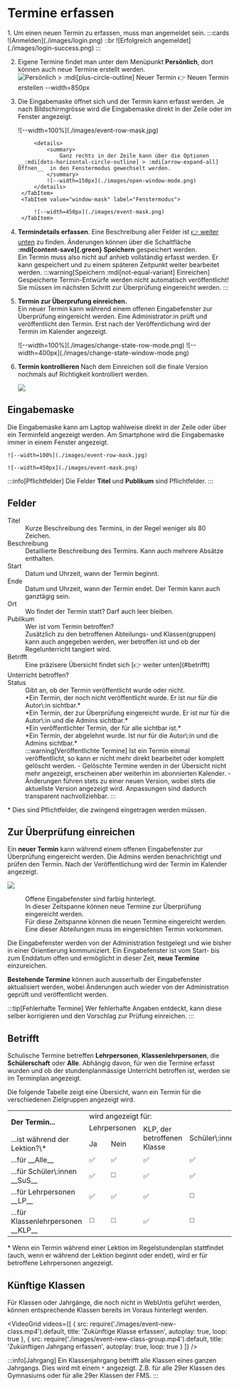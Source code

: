 
# Termine erfassen

<Steps>
1. Um einen neuen Termin zu erfassen, muss man angemeldet sein.
    :::cards
    ![Anmelden](./images/login.png)
    ::br
    ![Erfolgreich angemeldet](./images/login-success.png)
    :::

2. Eigene Termine findet man unter dem Menüpunkt __Persönlich__, dort können auch neue Termine erstellt werden.
    ![__Persönlich > :mdi[plus-circle-outline] Neuer Termin__ [👉 Neuen Termin erstellen](/user?user-tab=events&events-tab=my-events) --width=850px](./images/new-event.png)

3. Die Eingabemaske öffnet sich und der Termin kann erfasst werden. Je nach Bildschirmgrösse wird die Eingabemaske direkt in der Zeile oder im Fenster angezeigt.
    
    <Tabs groupId="edit-mode">
        <TabItem value="row-mask" label="Zeilenmodus" default>
            ![--width=100%](./images/event-row-mask.jpg)

            <details>
                <summary>
                    Ganz rechts in der Zeile kann über die Optionen __:mdi[dots-horizontal-circle-outline] > :mdi[arrow-expand-all] Öffnen__  in den Fenstermodus gewechselt werden.
                </summary>
                ![--width=150px](./images/open-window-mode.png)
            </details>
        </TabItem>
        <TabItem value="window-mask" label="Fenstermodus">
            
            ![--width=450px](./images/event-mask.png)
        </TabItem>
    </Tabs>

4. **Termindetails erfassen**. Eine Beschreibung aller Felder ist [👉 weiter unten](#eingabemaske) zu finden. Änderungen können über die Schaltfläche __:mdi[content-save]{.green} Speichern__ gespeichert werden.  
    Ein Termin muss also nicht auf anhieb vollständig erfasst werden. Er kann gespeichert und zu einem späteren Zeitpunkt weiter bearbeitet werden.
    :::warning[Speichern :mdi[not-equal-variant] Einreichen]
    Gespeicherte Termin-Entwürfe werden nicht automatisch veröffentlicht! Sie müssen im nächsten Schritt zur Überprüfung eingereicht werden. 
    :::
5. **Termin zur Überprufung einreichen.**  
    Ein neuer Termin kann während einem offenen Eingabefenster zur Überprüfung eingereicht werden. Eine Administrator\:in prüft und veröffentlicht den Termin. Erst nach der Veröffentlichung wird der Termin im Kalender angezeigt.

    <Tabs groupId="edit-mode">
        <TabItem value="row-mask" label="Zeilenmodus" default>
            ![--width=100%](./images/change-state-row-mode.png)
        </TabItem>
        <TabItem value="window-mask" label="Fenstermodus">            
                ![--width=400px](./images/change-state-window-mode.png)
        </TabItem>
    </Tabs>
6. **Termin kontrollieren**
    Nach dem Einreichen soll die finale Version nochmals auf Richtigkeit kontrolliert werden.

    ![](./images/check-draft.png)

</Steps>



## Eingabemaske

Die Eingabemaske kann am Laptop wahlweise direkt in der Zeile oder über ein Terminfeld angezeigt werden. Am Smartphone wird die Eingabemaske immer in einem Fenster angezeigt.

<Tabs>
  <TabItem value="row-mask" label="Zeilenmodus" default>
    
    ![--width=100%](./images/event-row-mask.jpg)
  </TabItem>
  <TabItem value="window-mask" label="Fenstermodus">
    
    ![--width=450px](./images/event-mask.png)
  </TabItem>
</Tabs>


:::info[Pflichtfelder]
Die Felder __Titel__ und __Publikum__ sind Pflichtfelder.
:::

## Felder

<Dl>
    <dt>Titel</dt>
    <dd>Kurze Beschreibung des Termins, in der Regel weniger als 80 Zeichen.</dd>
    <dt>Beschreibung</dt>
    <dd>Detaillierte Beschreibung des Termins. Kann auch mehrere Absätze enthalten.</dd>
    <dt>Start</dt>
    <dd>Datum und Uhrzeit, wann der Termin beginnt.</dd>
    <dt>Ende</dt>
    <dd>Datum und Uhrzeit, wann der Termin endet. Der Termin kann auch ganztägig sein.</dd>
    <dt>Ort</dt>
    <dd>Wo findet der Termin statt? Darf auch leer bleiben.</dd>
    <dt>Publikum</dt>
    <dd>
        Wer ist vom Termin betroffen?
    </dd>
    <dd>
        Zusätzlich zu den betroffenen Abteilungs- und Klassen(gruppen) kann auch angegeben werden, wer betroffen ist und ob der Regelunterricht tangiert wird.
    </dd>
    <dt>Betrifft</dt>
    <dd style={{marginBottom: '1.2em 0'}}>
        <AudienceOptionsField />
        Eine präzisere Übersicht findet sich [👉 weiter unten](#betrifft)
    </dd>
    <dt>Unterricht betroffen?</dt>
    <dd>
        <TeachingAffectedField />
    </dd>
    <dt>Status</dt>
    <dd>
    Gibt an, ob der Termin veröffentlicht wurde oder nicht.
    </dd>
    <dd>
        <Badge 
            icon={EventStateButton.DRAFT}
            color={EventStateColor.DRAFT}
            title={EventStateTranslation.DRAFT}
            text={EventStateTranslation.DRAFT}
            iconSide='left'
            className={styles.badge}
        />  *Ein Termin, der noch nicht veröffentlicht wurde. Er ist nur für die Autor\:in sichtbar.*
    </dd>
    <dd>
        <Badge 
            icon={EventStateButton.REVIEW}
            color={EventStateColor.REVIEW}
            title={EventStateTranslation.REVIEW}
            text={EventStateTranslation.REVIEW}
            iconSide='left'
            className={styles.badge}
        /> *Ein Termin, der zur Überprüfung eingereicht wurde. Er ist nur für die Autor\:in und die Admins sichtbar.*
    </dd>
    <dd>
        <Badge 
            icon={EventStateButton.PUBLISHED}
            color={EventStateColor.PUBLISHED}
            title={EventStateTranslation.PUBLISHED}
            text={EventStateTranslation.PUBLISHED}
            iconSide='left'
            className={styles.badge}
        /> *Ein veröffentlichter Termin, der für alle sichtbar ist.*
    </dd>
    <dd>
        <Badge 
            icon={EventStateButton.REFUSED}
            color={EventStateColor.REFUSED}
            title={EventStateTranslation.REFUSED}
            text={EventStateTranslation.REFUSED}
            iconSide='left'
            className={styles.badge}
        /> *Ein Termin, der abgelehnt wurde. Ist nur für die Autor\:in und die Admins sichtbar.*
    </dd>
    <dd>
        :::warning[Veröffentlichte Termine]
        Ist ein Termin einmal veröffentlicht, so kann er nicht mehr direkt bearbeitet oder komplett gelöscht werden.
        - Gelöschte Termine werden in der Übersicht nicht mehr angezeigt, erscheinen aber weiterhin im abonnierten Kalender.
        - Änderungen führen stets zu einer neuen Version, wobei stets die aktuellste Version angezeigt wird.
        Anpassungen sind dadurch transparent nachvollziehbar.
        :::
    </dd>
</Dl>

\* Dies sind Pflichtfelder, die zwingend eingetragen werden müssen.

## Zur Überprüfung einreichen

Ein **neuer Termin** kann während einem offenen Eingabefenster zur Überprüfung eingereicht werden. Die Admins werden benachrichtigt und prüfen den Termin. Nach der Veröffentlichung wird der Termin im Kalender angezeigt.

![](./images/event-window.png)

<Dl>
    <dt><Badge text="1" color="red" /></dt>
    <dd>Offene Eingabefenster sind farbig hinterlegt.</dd>
    <dt><Badge text="2" color="red" /></dt>
    <dd>In dieser Zeitspanne können neue Termine zur Überprüfung eingereicht werden.</dd>
    <dt><Badge text="3" color="red" /></dt>
    <dd>Für diese Zeitspanne können die neuen Termine eingereicht werden.</dd>
    <dt><Badge text="4" color="red" /></dt>
    <dd>Eine dieser Abteilungen muss im eingereichten Termin vorkommen.</dd>
</Dl>

Die Eingabefenster werden von der Administration festgelegt und wie bisher in einer Orientierung kommuniziert.
Ein Eingabefenster ist vom Start- bis zum Enddatum offen und ermöglicht in dieser Zeit, **neue Termine** einzureichen. 

**Bestehende Termine** können auch ausserhalb der Eingabefenster aktualisiert werden, wobei Änderungen auch wieder von der Administration geprüft und veröffentlicht werden.

:::tip[Fehlerhafte Termine]
Wer fehlerhafte Angaben entdeckt, kann diese selber korrigieren und den Vorschlag zur Prüfung einreichen.
:::


## Betrifft
Schulische Termine betreffen __Lehrpersonen__, __Klassenlehrpersonen__, die __Schülerschaft__ oder __Alle__. Abhängig davon, für wen die Termine erfasst wurden und ob der stundenplanmässige Unterricht betroffen ist, werden sie im Terminplan angezeigt.

Die folgende Tabelle zeigt eine Übersicht, wann ein Termin für die verschiedenen Zielgruppen angezeigt wird.

<table className={styles.audience}>
	<tbody>
		<tr>
			<td rowSpan="2" className={styles.left}><b>Der Termin...</b></td>
			<td colSpan="4">wird angezeigt für:</td>
		</tr>
		<tr>
			<td colSpan="2">Lehrpersonen</td>
			<td rowSpan="2">KLP, der <br />betroffenen <br />Klasse</td>
			<td rowSpan="2">Schüler\:innen</td>
		</tr>
		<tr>
            <td className={styles.left}>...ist während der Lektion?\*</td>
			<td>Ja</td>
			<td>Nein</td>
		</tr>
		<tr className={styles.line}>
			<td className={styles.left}>...für __Alle__</td>
			<td>✅</td>
			<td>✅</td>
			<td>✅</td>
			<td>✅</td>
		</tr>
		<tr>
			<td className={styles.left}>...für Schüler\:innen __SuS__</td>
			<td>✅</td>
			<td>◻️</td>
			<td>✅</td>
			<td>✅</td>
		</tr>
		<tr>
			<td className={styles.left}>...für Lehrpersonen __LP__</td>
			<td>✅</td>
			<td>✅</td>
			<td>✅</td>
			<td>◻️</td>
		</tr>
		<tr>
			<td className={styles.left}>...für Klassenlehrpersonen __KLP__</td>
			<td>◻️</td>
			<td>◻️</td>
			<td>✅</td>
			<td>◻️</td>
		</tr>
	</tbody>
</table>

\* Wenn ein Termin während einer Lektion im Regelstundenplan stattfindet (auch, wenn er während der Lektion beginnt oder endet), wird er für betroffene Lehrpersonen angezeigt.

## Künftige Klassen

Für Klassen oder Jahrgänge, die noch nicht in WebUntis geführt werden, können entsprechende Klassen bereits im Voraus hinterlegt werden.

<VideoGrid
    videos={[
        {
            src: require('./images/event-new-class.mp4').default,
            title: 'Zukünftige Klasse erfassen',
            autoplay: true,
            loop: true
        },
        {
            src: require('./images/event-new-class-group.mp4').default,
            title: 'Zukünftigen Jahrgang erfassen',
            autoplay: true,
            loop: true
        }
    ]}
/>

:::info[Jahrgang]
Ein Klassenjahrgang betrifft alle Klassen eines ganzen Jahrgangs. Dies wird mit einem `*` angezeigt. Z.B. <Badge text="29G*" inline /> für alle 29er Klassen des Gymnasiums oder <Badge text="29F*" inline/> für alle 29er Klassen der FMS.
:::
